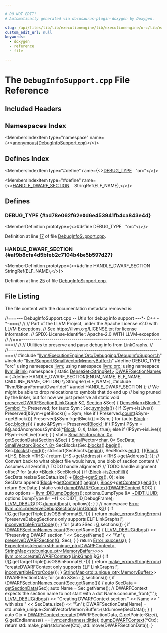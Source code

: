 ```yaml
---

# DO NOT EDIT!
# Automatically generated via docusaurus-plugin-doxygen by Doxygen.

slug: /api/files/lib/lib/executionengine/lib/executionengine/orc/lib/executionengine/orc/debugging/debuginfosupport-cpp
custom_edit_url: null
keywords:
  - doxygen
  - reference
  - file

---
```





# The `DebugInfoSupport.cpp` File Reference

<DoxygenPage pluginConfig={pluginConfig}>



## Included Headers

<IncludesList>
<IncludesListItem
  filePath="llvm/ExecutionEngine/Orc/Debugging/DebugInfoSupport.h"
  permalink="/docs/api/files/include/include/llvm/include/llvm/executionengine/include/llvm/executionengine/orc/include/llvm/executionengine/orc/debugging/debuginfosupport-h"
  isLocal="true" />
<IncludesListItem
  filePath="llvm/Support/SmallVectorMemoryBuffer.h"
  permalink="/docs/api/files/include/include/llvm/include/llvm/support/smallvectormemorybuffer-h"
  isLocal="true" />
<IncludesListItem
  filePath="llvm/BinaryFormat/Dwarf.def"
  permalink=""
  isLocal="true" />
</IncludesList>

## Namespaces Index

<MembersIndex>

<MembersIndexItem
  type="namespace"
  name={<><a href="/docs/api/namespaces/anonymous-debuginfosupport-cpp-">anonymous&#123;DebugInfoSupport.cpp&#125;</a></>}>
</MembersIndexItem>

</MembersIndex>

## Defines Index

<MembersIndex>

<MembersIndexItem
  type="#define"
  name={<><a href="#ad78e062f62e0d6e453941fb4ca843e4d">DEBUG&#95;TYPE</a>&nbsp;&nbsp;&nbsp;&quot;orc&quot;</>}>
</MembersIndexItem>

<MembersIndexItem
  type="#define"
  name={<><a href="#af9b8cfa4d5bfeb2c7104b4be5b597d27">HANDLE&#95;DWARF&#95;SECTION</a>&nbsp;&nbsp;&nbsp;  StringRef(ELF&#95;NAME),</>}>
</MembersIndexItem>

</MembersIndex>


<SectionDefinition>

## Defines

### DEBUG&#95;TYPE {#ad78e062f62e0d6e453941fb4ca843e4d}

<MemberDefinition
  prototype={<>#define DEBUG&#95;TYPE&nbsp;&nbsp;&nbsp;&quot;orc&quot;</>}>

Definition at line <a href="#l00017">17</a> of file <a href="/docs/api/files/lib/lib/executionengine/lib/executionengine/orc/lib/executionengine/orc/debugging/debuginfosupport-cpp">DebugInfoSupport.cpp</a>.
</MemberDefinition>

### HANDLE&#95;DWARF&#95;SECTION {#af9b8cfa4d5bfeb2c7104b4be5b597d27}

<MemberDefinition
  prototype={<>#define HANDLE&#95;DWARF&#95;SECTION&nbsp;&nbsp;&nbsp;  StringRef(ELF&#95;NAME),</>}>

Definition at line <a href="#l00025">25</a> of file <a href="/docs/api/files/lib/lib/executionengine/lib/executionengine/orc/lib/executionengine/orc/debugging/debuginfosupport-cpp">DebugInfoSupport.cpp</a>.
</MemberDefinition>

</SectionDefinition>

## File Listing

The file content with the documentation metadata removed is:

<ProgramListing>

<Link id="l00001" /><CodeLine lineNumber="1"><Highlight kind="comment">//===--- DebugInfoSupport.cpp -- Utils for debug info support ---&#42;- C++ -&#42;-===//</Highlight><Highlight kind="normal"></Highlight></CodeLine>
<Link id="l00002" /><CodeLine lineNumber="2"><Highlight kind="normal"></Highlight><Highlight kind="comment">//</Highlight><Highlight kind="normal"></Highlight></CodeLine>
<Link id="l00003" /><CodeLine lineNumber="3"><Highlight kind="normal"></Highlight><Highlight kind="comment">// Part of the LLVM Project, under the Apache License v2.0 with LLVM Exceptions.</Highlight><Highlight kind="normal"></Highlight></CodeLine>
<Link id="l00004" /><CodeLine lineNumber="4"><Highlight kind="normal"></Highlight><Highlight kind="comment">// See https://llvm.org/LICENSE.txt for license information.</Highlight><Highlight kind="normal"></Highlight></CodeLine>
<Link id="l00005" /><CodeLine lineNumber="5"><Highlight kind="normal"></Highlight><Highlight kind="comment">// SPDX-License-Identifier: Apache-2.0 WITH LLVM-exception</Highlight><Highlight kind="normal"></Highlight></CodeLine>
<Link id="l00006" /><CodeLine lineNumber="6"><Highlight kind="normal"></Highlight><Highlight kind="comment">//</Highlight><Highlight kind="normal"></Highlight></CodeLine>
<Link id="l00007" /><CodeLine lineNumber="7"><Highlight kind="normal"></Highlight><Highlight kind="comment">//===----------------------------------------------------------------------===//</Highlight><Highlight kind="normal"></Highlight></CodeLine>
<Link id="l00008" /><CodeLine lineNumber="8"><Highlight kind="normal"></Highlight><Highlight kind="comment">//</Highlight><Highlight kind="normal"></Highlight></CodeLine>
<Link id="l00009" /><CodeLine lineNumber="9"><Highlight kind="normal"></Highlight><Highlight kind="comment">// Utilities to preserve and parse debug info from LinkGraphs.</Highlight><Highlight kind="normal"></Highlight></CodeLine>
<Link id="l00010" /><CodeLine lineNumber="10"><Highlight kind="normal"></Highlight><Highlight kind="comment">//</Highlight><Highlight kind="normal"></Highlight></CodeLine>
<Link id="l00011" /><CodeLine lineNumber="11"><Highlight kind="normal"></Highlight><Highlight kind="comment">//===----------------------------------------------------------------------===//</Highlight><Highlight kind="normal"></Highlight></CodeLine>
<Link id="l00012" /><CodeLine lineNumber="12"><Highlight kind="normal"></Highlight></CodeLine>
<Link id="l00013" /><CodeLine lineNumber="13"><Highlight kind="normal"></Highlight><Highlight kind="preprocessor">#include &quot;<a href="/docs/api/files/include/include/llvm/include/llvm/executionengine/include/llvm/executionengine/orc/include/llvm/executionengine/orc/debugging/debuginfosupport-h">llvm/ExecutionEngine/Orc/Debugging/DebugInfoSupport.h</a>&quot;</Highlight><Highlight kind="normal"></Highlight></CodeLine>
<Link id="l00014" /><CodeLine lineNumber="14"><Highlight kind="normal"></Highlight></CodeLine>
<Link id="l00015" /><CodeLine lineNumber="15"><Highlight kind="normal"></Highlight><Highlight kind="preprocessor">#include &quot;<a href="/docs/api/files/include/include/llvm/include/llvm/support/smallvectormemorybuffer-h">llvm/Support/SmallVectorMemoryBuffer.h</a>&quot;</Highlight><Highlight kind="normal"></Highlight></CodeLine>
<Link id="l00016" /><CodeLine lineNumber="16"><Highlight kind="normal"></Highlight></CodeLine>
<Link id="l00017" /><CodeLine lineNumber="17" lineLink="#ad78e062f62e0d6e453941fb4ca843e4d"><Highlight kind="normal"></Highlight><Highlight kind="preprocessor">#define DEBUG&#95;TYPE &quot;orc&quot;</Highlight><Highlight kind="normal"></Highlight></CodeLine>
<Link id="l00018" /><CodeLine lineNumber="18"><Highlight kind="normal"></Highlight></CodeLine>
<Link id="l00019" /><CodeLine lineNumber="19"><Highlight kind="normal"></Highlight><Highlight kind="keyword">using namespace </Highlight><Highlight kind="normal"><a href="/docs/api/namespaces/llvm">llvm</a>;</Highlight></CodeLine>
<Link id="l00020" /><CodeLine lineNumber="20"><Highlight kind="normal"></Highlight><Highlight kind="keyword">using namespace </Highlight><Highlight kind="normal"><a href="/docs/api/namespaces/llvm/orc">llvm::orc</a>;</Highlight></CodeLine>
<Link id="l00021" /><CodeLine lineNumber="21"><Highlight kind="normal"></Highlight><Highlight kind="keyword">using namespace </Highlight><Highlight kind="normal"><a href="/docs/api/namespaces/llvm/jitlink">llvm::jitlink</a>;</Highlight></CodeLine>
<Link id="l00022" /><CodeLine lineNumber="22"><Highlight kind="normal"></Highlight></CodeLine>
<Link id="l00023" /><CodeLine lineNumber="23" lineLink="/docs/api/namespaces/anonymous-debuginfosupport-cpp-"><Highlight kind="normal"></Highlight><Highlight kind="keyword">namespace </Highlight><Highlight kind="normal">&#123;</Highlight></CodeLine>
<Link id="l00024" /><CodeLine lineNumber="24" lineLink="/docs/api/namespaces/anonymous-debuginfosupport-cpp-/#ac2d0a2d5c4ddf137b5467e6c6e235f17"><Highlight kind="normal"></Highlight><Highlight kind="keyword">static</Highlight><Highlight kind="normal"> <a href="/docs/api/classes/llvm/denseset">DenseSet&lt;StringRef&gt;</a> <a href="/docs/api/namespaces/anonymous-debuginfosupport-cpp-/#ac2d0a2d5c4ddf137b5467e6c6e235f17">DWARFSectionNames</a> = &#123;</Highlight></CodeLine>
<Link id="l00025" /><CodeLine lineNumber="25"><Highlight kind="normal"></Highlight><Highlight kind="preprocessor">#define HANDLE&#95;DWARF&#95;SECTION(ENUM&#95;NAME, ELF&#95;NAME, CMDLINE&#95;NAME, OPTION)        \\</Highlight></CodeLine>
<Link id="l00026" /><CodeLine lineNumber="26"><Highlight kind="preprocessor">  StringRef(ELF&#95;NAME),</Highlight><Highlight kind="normal"></Highlight></CodeLine>
<Link id="l00027" /><CodeLine lineNumber="27"><Highlight kind="normal"></Highlight><Highlight kind="preprocessor">#include &quot;llvm/BinaryFormat/Dwarf.def&quot;</Highlight><Highlight kind="normal"></Highlight></CodeLine>
<Link id="l00028" /><CodeLine lineNumber="28"><Highlight kind="normal"></Highlight><Highlight kind="preprocessor">#undef HANDLE&#95;DWARF&#95;SECTION</Highlight><Highlight kind="normal"></Highlight></CodeLine>
<Link id="l00029" /><CodeLine lineNumber="29"><Highlight kind="normal">&#125;;</Highlight></CodeLine>
<Link id="l00030" /><CodeLine lineNumber="30"><Highlight kind="normal"></Highlight></CodeLine>
<Link id="l00031" /><CodeLine lineNumber="31"><Highlight kind="normal"></Highlight><Highlight kind="comment">// We might be able to drop relocations to symbols that do end up</Highlight><Highlight kind="normal"></Highlight></CodeLine>
<Link id="l00032" /><CodeLine lineNumber="32"><Highlight kind="normal"></Highlight><Highlight kind="comment">// being pruned by the linker, but for now we just preserve all</Highlight><Highlight kind="normal"></Highlight></CodeLine>
<Link id="l00033" /><CodeLine lineNumber="33" lineLink="/docs/api/namespaces/anonymous-debuginfosupport-cpp-/#adc133c809379e8aa10637ba0a26f861c"><Highlight kind="normal"></Highlight><Highlight kind="keyword">static</Highlight><Highlight kind="normal"> </Highlight><Highlight kind="keywordtype">void</Highlight><Highlight kind="normal"> <a href="/docs/api/namespaces/anonymous-debuginfosupport-cpp-/#adc133c809379e8aa10637ba0a26f861c">preserveDWARFSection</a>(<a href="/docs/api/classes/llvm/jitlink/linkgraph">LinkGraph</a> &amp;<a href="/docs/api/files/lib/lib/support/md5-cpp/#ad96b7cf3182ce2ba85e5a7a93b12c441">G</a>, <a href="/docs/api/classes/llvm/jitlink/section">Section</a> &amp;Sec) &#123;</Highlight></CodeLine>
<Link id="l00034" /><CodeLine lineNumber="34"><Highlight kind="normal">  <a href="/docs/api/classes/llvm/densemap">DenseMap&lt;Block &#42;, Symbol &#42;&gt;</a> Preserved;</Highlight></CodeLine>
<Link id="l00035" /><CodeLine lineNumber="35"><Highlight kind="normal">  </Highlight><Highlight kind="keywordflow">for</Highlight><Highlight kind="normal"> (</Highlight><Highlight kind="keyword">auto</Highlight><Highlight kind="normal"> Sym : Sec.<a href="/docs/api/classes/llvm/jitlink/section/#a028aa065623fa3f89610548040ad0bfa">symbols</a>()) &#123;</Highlight></CodeLine>
<Link id="l00036" /><CodeLine lineNumber="36"><Highlight kind="normal">    </Highlight><Highlight kind="keywordflow">if</Highlight><Highlight kind="normal"> (Sym-&gt;isLive())</Highlight></CodeLine>
<Link id="l00037" /><CodeLine lineNumber="37"><Highlight kind="normal">      Preserved&#91;&amp;Sym-&gt;getBlock()&#93; = Sym;</Highlight></CodeLine>
<Link id="l00038" /><CodeLine lineNumber="38"><Highlight kind="normal">    </Highlight><Highlight kind="keywordflow">else</Highlight><Highlight kind="normal"> </Highlight><Highlight kind="keywordflow">if</Highlight><Highlight kind="normal"> (!Preserved.<a href="/docs/api/classes/llvm/densemapbase/#a53408c95a7bfb5443b43fb2134c3eb23">count</a>(&amp;Sym-&gt;getBlock()))</Highlight></CodeLine>
<Link id="l00039" /><CodeLine lineNumber="39"><Highlight kind="normal">      Preserved&#91;&amp;Sym-&gt;getBlock()&#93; = Sym;</Highlight></CodeLine>
<Link id="l00040" /><CodeLine lineNumber="40"><Highlight kind="normal">  &#125;</Highlight></CodeLine>
<Link id="l00041" /><CodeLine lineNumber="41"><Highlight kind="normal">  </Highlight><Highlight kind="keywordflow">for</Highlight><Highlight kind="normal"> (</Highlight><Highlight kind="keyword">auto</Highlight><Highlight kind="normal"> <a href="/docs/api/classes/llvm/jitlink/block">Block</a> : Sec.<a href="/docs/api/classes/llvm/jitlink/section/#a739ec54340b0cfa98110fc0ab250852c">blocks</a>()) &#123;</Highlight></CodeLine>
<Link id="l00042" /><CodeLine lineNumber="42"><Highlight kind="normal">    </Highlight><Highlight kind="keyword">auto</Highlight><Highlight kind="normal"> &amp;PSym = Preserved&#91;<a href="/docs/api/classes/llvm/jitlink/block">Block</a>&#93;;</Highlight></CodeLine>
<Link id="l00043" /><CodeLine lineNumber="43"><Highlight kind="normal">    </Highlight><Highlight kind="keywordflow">if</Highlight><Highlight kind="normal"> (!PSym)</Highlight></CodeLine>
<Link id="l00044" /><CodeLine lineNumber="44"><Highlight kind="normal">      PSym = &amp;<a href="/docs/api/files/lib/lib/support/md5-cpp/#ad96b7cf3182ce2ba85e5a7a93b12c441">G</a>.addAnonymousSymbol(&#42;<a href="/docs/api/classes/llvm/jitlink/block">Block</a>, 0, 0, </Highlight><Highlight kind="keyword">false</Highlight><Highlight kind="normal">, </Highlight><Highlight kind="keyword">true</Highlight><Highlight kind="normal">);</Highlight></CodeLine>
<Link id="l00045" /><CodeLine lineNumber="45"><Highlight kind="normal">    </Highlight><Highlight kind="keywordflow">else</Highlight><Highlight kind="normal"> </Highlight><Highlight kind="keywordflow">if</Highlight><Highlight kind="normal"> (!PSym-&gt;isLive())</Highlight></CodeLine>
<Link id="l00046" /><CodeLine lineNumber="46"><Highlight kind="normal">      PSym-&gt;setLive(</Highlight><Highlight kind="keyword">true</Highlight><Highlight kind="normal">);</Highlight></CodeLine>
<Link id="l00047" /><CodeLine lineNumber="47"><Highlight kind="normal">  &#125;</Highlight></CodeLine>
<Link id="l00048" /><CodeLine lineNumber="48"><Highlight kind="normal">&#125;</Highlight></CodeLine>
<Link id="l00049" /><CodeLine lineNumber="49"><Highlight kind="normal"></Highlight></CodeLine>
<Link id="l00050" /><CodeLine lineNumber="50" lineLink="/docs/api/namespaces/anonymous-debuginfosupport-cpp-/#af708da9529b70292b2712cd7ed80d14e"><Highlight kind="normal"></Highlight><Highlight kind="keyword">static</Highlight><Highlight kind="normal"> <a href="/docs/api/classes/llvm/smallvector">SmallVector&lt;char, 0&gt;</a> <a href="/docs/api/namespaces/anonymous-debuginfosupport-cpp-/#af708da9529b70292b2712cd7ed80d14e">getSectionData</a>(<a href="/docs/api/classes/llvm/jitlink/section">Section</a> &amp;Sec) &#123;</Highlight></CodeLine>
<Link id="l00051" /><CodeLine lineNumber="51"><Highlight kind="normal">  <a href="/docs/api/classes/llvm/smallvector">SmallVector&lt;char, 0&gt;</a> SecData;</Highlight></CodeLine>
<Link id="l00052" /><CodeLine lineNumber="52"><Highlight kind="normal">  <a href="/docs/api/classes/llvm/smallvector">SmallVector&lt;Block &#42;, 8&gt;</a> SecBlocks(Sec.<a href="/docs/api/classes/llvm/jitlink/section/#a739ec54340b0cfa98110fc0ab250852c">blocks</a>().<a href="/docs/api/classes/llvm/iterator-range/#af5a020bd9dd7bc8487dd53ce443fdd8f">begin</a>(), Sec.<a href="/docs/api/classes/llvm/jitlink/section/#a739ec54340b0cfa98110fc0ab250852c">blocks</a>().<a href="/docs/api/classes/llvm/iterator-range/#aa0344673da91896d39f1b35755ee5d4e">end</a>());</Highlight></CodeLine>
<Link id="l00053" /><CodeLine lineNumber="53"><Highlight kind="normal">  std::sort(SecBlocks.<a href="/docs/api/classes/llvm/smallvectortemplatecommon/#a8a045d250952c0867382a9840ee18fdf">begin</a>(), SecBlocks.<a href="/docs/api/classes/llvm/smallvectortemplatecommon/#a075e34e98605d0e7c289763a104869ac">end</a>(), &#91;&#93;(<a href="/docs/api/classes/llvm/jitlink/block">Block</a> &#42;LHS, <a href="/docs/api/classes/llvm/jitlink/block">Block</a> &#42;RHS) &#123;</Highlight></CodeLine>
<Link id="l00054" /><CodeLine lineNumber="54"><Highlight kind="normal">    return LHS-&gt;getAddress() &lt; RHS-&gt;getAddress();</Highlight></CodeLine>
<Link id="l00055" /><CodeLine lineNumber="55"><Highlight kind="normal">  &#125;);</Highlight></CodeLine>
<Link id="l00056" /><CodeLine lineNumber="56"><Highlight kind="normal">  </Highlight><Highlight kind="comment">// Convert back to what object file would have, one blob of section content</Highlight><Highlight kind="normal"></Highlight></CodeLine>
<Link id="l00057" /><CodeLine lineNumber="57"><Highlight kind="normal">  </Highlight><Highlight kind="comment">// Assumes all zerofill</Highlight><Highlight kind="normal"></Highlight></CodeLine>
<Link id="l00058" /><CodeLine lineNumber="58"><Highlight kind="normal">  </Highlight><Highlight kind="comment">// TODO handle alignment?</Highlight><Highlight kind="normal"></Highlight></CodeLine>
<Link id="l00059" /><CodeLine lineNumber="59"><Highlight kind="normal">  </Highlight><Highlight kind="comment">// TODO handle alignment offset?</Highlight><Highlight kind="normal"></Highlight></CodeLine>
<Link id="l00060" /><CodeLine lineNumber="60"><Highlight kind="normal">  </Highlight><Highlight kind="keywordflow">for</Highlight><Highlight kind="normal"> (</Highlight><Highlight kind="keyword">auto</Highlight><Highlight kind="normal"> &#42;<a href="/docs/api/classes/llvm/jitlink/block">Block</a> : SecBlocks) &#123;</Highlight></CodeLine>
<Link id="l00061" /><CodeLine lineNumber="61"><Highlight kind="normal">    </Highlight><Highlight kind="keywordflow">if</Highlight><Highlight kind="normal"> (<a href="/docs/api/classes/llvm/jitlink/block">Block</a>-&gt;<a href="/docs/api/classes/llvm/jitlink/block/#a6c9f7974883a2018cfa20b1b17c9ec98">isZeroFill</a>())</Highlight></CodeLine>
<Link id="l00062" /><CodeLine lineNumber="62"><Highlight kind="normal">      SecData.resize(SecData.size() + <a href="/docs/api/classes/llvm/jitlink/block">Block</a>-&gt;<a href="/docs/api/classes/llvm/jitlink/block/#aa637382b37ac3809d3998c2ed8fb3118">getSize</a>(), 0);</Highlight></CodeLine>
<Link id="l00063" /><CodeLine lineNumber="63"><Highlight kind="normal">    </Highlight><Highlight kind="keywordflow">else</Highlight><Highlight kind="normal"></Highlight></CodeLine>
<Link id="l00064" /><CodeLine lineNumber="64"><Highlight kind="normal">      SecData.append(<a href="/docs/api/classes/llvm/jitlink/block">Block</a>-&gt;<a href="/docs/api/classes/llvm/jitlink/block/#a4e670b08f3b3affac8a6916a2fc04b23">getContent</a>().<a href="/docs/api/classes/llvm/arrayref/#aab36927882fbfdcbb860d87fd9c30da8">begin</a>(), <a href="/docs/api/classes/llvm/jitlink/block">Block</a>-&gt;<a href="/docs/api/classes/llvm/jitlink/block/#a4e670b08f3b3affac8a6916a2fc04b23">getContent</a>().<a href="/docs/api/classes/llvm/arrayref/#a7ca5197533a9c1fb8a2bd30587fcec6b">end</a>());</Highlight></CodeLine>
<Link id="l00065" /><CodeLine lineNumber="65"><Highlight kind="normal">  &#125;</Highlight></CodeLine>
<Link id="l00066" /><CodeLine lineNumber="66"><Highlight kind="normal">  </Highlight><Highlight kind="keywordflow">return</Highlight><Highlight kind="normal"> SecData;</Highlight></CodeLine>
<Link id="l00067" /><CodeLine lineNumber="67"><Highlight kind="normal">&#125;</Highlight></CodeLine>
<Link id="l00068" /><CodeLine lineNumber="68"><Highlight kind="normal"></Highlight></CodeLine>
<Link id="l00069" /><CodeLine lineNumber="69" lineLink="/docs/api/namespaces/anonymous-debuginfosupport-cpp-/#a6d57a0bd16d4bddf7ab304a3b529bd0b"><Highlight kind="normal"></Highlight><Highlight kind="keyword">static</Highlight><Highlight kind="normal"> </Highlight><Highlight kind="keywordtype">void</Highlight><Highlight kind="normal"> <a href="/docs/api/namespaces/anonymous-debuginfosupport-cpp-/#a6d57a0bd16d4bddf7ab304a3b529bd0b">dumpDWARFContext</a>(<a href="/docs/api/classes/llvm/dwarfcontext">DWARFContext</a> &amp;DC) &#123;</Highlight></CodeLine>
<Link id="l00070" /><CodeLine lineNumber="70"><Highlight kind="normal">  </Highlight><Highlight kind="keyword">auto</Highlight><Highlight kind="normal"> options = <a href="/docs/api/structs/llvm/didumpoptions">llvm::DIDumpOptions</a>();</Highlight></CodeLine>
<Link id="l00071" /><CodeLine lineNumber="71"><Highlight kind="normal">  options.DumpType &amp;= <a href="/docs/api/namespaces/llvm/#ad61266803a6a149f93740d19b87c0874af71984bf65c8aeb6f66e9cd926401c64">~DIDT&#95;UUID</a>;</Highlight></CodeLine>
<Link id="l00072" /><CodeLine lineNumber="72"><Highlight kind="normal">  options.DumpType &amp;= ~(1 &lt;&lt; DIDT&#95;ID&#95;DebugFrame);</Highlight></CodeLine>
<Link id="l00073" /><CodeLine lineNumber="73"><Highlight kind="normal">  <a href="/docs/api/files/include/include/llvm/include/llvm/support/debug-h/#a196897517069dda1bdb549e24468f7d7">LLVM&#95;DEBUG</a>(DC.<a href="/docs/api/classes/llvm/dwarfcontext/#a872194924baf250829ba1b42a0b14105">dump</a>(<a href="/docs/api/namespaces/llvm/#a7c46c742c31be54870e2038048e6b391">dbgs</a>(), options));</Highlight></CodeLine>
<Link id="l00074" /><CodeLine lineNumber="74"><Highlight kind="normal">&#125;</Highlight></CodeLine>
<Link id="l00075" /><CodeLine lineNumber="75"><Highlight kind="normal"></Highlight></CodeLine>
<Link id="l00076" /><CodeLine lineNumber="76"><Highlight kind="normal">&#125; </Highlight><Highlight kind="comment">// namespace</Highlight><Highlight kind="normal"></Highlight></CodeLine>
<Link id="l00077" /><CodeLine lineNumber="77"><Highlight kind="normal"></Highlight></CodeLine>
<Link id="l00078" /><CodeLine lineNumber="78" lineLink="/docs/api/namespaces/llvm/orc/#a25efabd51a9526153bfc75c408671231"><Highlight kind="normal"><a href="/docs/api/classes/llvm/error">Error</a> <a href="/docs/api/namespaces/llvm/orc/#a25efabd51a9526153bfc75c408671231">llvm::orc::preserveDebugSections</a>(<a href="/docs/api/classes/llvm/jitlink/linkgraph">LinkGraph</a> &amp;<a href="/docs/api/files/lib/lib/support/md5-cpp/#ad96b7cf3182ce2ba85e5a7a93b12c441">G</a>) &#123;</Highlight></CodeLine>
<Link id="l00079" /><CodeLine lineNumber="79"><Highlight kind="normal">  </Highlight><Highlight kind="keywordflow">if</Highlight><Highlight kind="normal"> (!<a href="/docs/api/files/lib/lib/support/md5-cpp/#ad96b7cf3182ce2ba85e5a7a93b12c441">G</a>.getTargetTriple().isOSBinFormatELF()) &#123;</Highlight></CodeLine>
<Link id="l00080" /><CodeLine lineNumber="80"><Highlight kind="normal">    </Highlight><Highlight kind="keywordflow">return</Highlight><Highlight kind="normal"> <a href="/docs/api/namespaces/llvm/#a9999bd897fc8a1648bd69b36fee2d357">make&#95;error&lt;StringError&gt;</a>(</Highlight></CodeLine>
<Link id="l00081" /><CodeLine lineNumber="81"><Highlight kind="normal">        </Highlight><Highlight kind="stringliteral">&quot;preserveDebugSections only supports ELF LinkGraphs!&quot;</Highlight><Highlight kind="normal">,</Highlight></CodeLine>
<Link id="l00082" /><CodeLine lineNumber="82"><Highlight kind="normal">        <a href="/docs/api/namespaces/llvm/#a2b43c21951d0948b34bcf7019949032d">inconvertibleErrorCode</a>());</Highlight></CodeLine>
<Link id="l00083" /><CodeLine lineNumber="83"><Highlight kind="normal">  &#125;</Highlight></CodeLine>
<Link id="l00084" /><CodeLine lineNumber="84"><Highlight kind="normal">  </Highlight><Highlight kind="keywordflow">for</Highlight><Highlight kind="normal"> (</Highlight><Highlight kind="keyword">auto</Highlight><Highlight kind="normal"> &amp;Sec : <a href="/docs/api/files/lib/lib/support/md5-cpp/#ad96b7cf3182ce2ba85e5a7a93b12c441">G</a>.sections()) &#123;</Highlight></CodeLine>
<Link id="l00085" /><CodeLine lineNumber="85"><Highlight kind="normal">    </Highlight><Highlight kind="keywordflow">if</Highlight><Highlight kind="normal"> (<a href="/docs/api/namespaces/anonymous-debuginfosupport-cpp-/#ac2d0a2d5c4ddf137b5467e6c6e235f17">DWARFSectionNames</a>.<a href="/docs/api/classes/llvm/detail/densesetimpl/#afe504aa31a6a354cec13f5b32d0b1d9d">count</a>(Sec.getName())) &#123;</Highlight></CodeLine>
<Link id="l00086" /><CodeLine lineNumber="86"><Highlight kind="normal">      <a href="/docs/api/files/include/include/llvm/include/llvm/support/debug-h/#a196897517069dda1bdb549e24468f7d7">LLVM&#95;DEBUG</a>(<a href="/docs/api/namespaces/llvm/#a7c46c742c31be54870e2038048e6b391">dbgs</a>() &lt;&lt; </Highlight><Highlight kind="stringliteral">&quot;Preserving DWARF section &quot;</Highlight><Highlight kind="normal"> &lt;&lt; Sec.getName()</Highlight></CodeLine>
<Link id="l00087" /><CodeLine lineNumber="87"><Highlight kind="normal">                        &lt;&lt; </Highlight><Highlight kind="stringliteral">&quot;\\n&quot;</Highlight><Highlight kind="normal">);</Highlight></CodeLine>
<Link id="l00088" /><CodeLine lineNumber="88"><Highlight kind="normal">      <a href="/docs/api/namespaces/anonymous-debuginfosupport-cpp-/#adc133c809379e8aa10637ba0a26f861c">preserveDWARFSection</a>(<a href="/docs/api/files/lib/lib/support/md5-cpp/#ad96b7cf3182ce2ba85e5a7a93b12c441">G</a>, Sec);</Highlight></CodeLine>
<Link id="l00089" /><CodeLine lineNumber="89"><Highlight kind="normal">    &#125;</Highlight></CodeLine>
<Link id="l00090" /><CodeLine lineNumber="90"><Highlight kind="normal">  &#125;</Highlight></CodeLine>
<Link id="l00091" /><CodeLine lineNumber="91"><Highlight kind="normal">  </Highlight><Highlight kind="keywordflow">return</Highlight><Highlight kind="normal"> <a href="/docs/api/classes/llvm/error/#a4dfd0813c3d0e0a30439b5a3e9196b59">Error::success</a>();</Highlight></CodeLine>
<Link id="l00092" /><CodeLine lineNumber="92"><Highlight kind="normal">&#125;</Highlight></CodeLine>
<Link id="l00093" /><CodeLine lineNumber="93"><Highlight kind="normal"></Highlight></CodeLine>
<Link id="l00094" /><CodeLine lineNumber="94"><Highlight kind="normal"><a href="/docs/api/classes/llvm/expected">Expected&lt;std::pair&lt;std::unique&#95;ptr&lt;DWARFContext&gt;</a>,</Highlight></CodeLine>
<Link id="l00095" /><CodeLine lineNumber="95"><Highlight kind="normal">                   <a href="/docs/api/classes/llvm/stringmap">StringMap&lt;std::unique&#95;ptr&lt;MemoryBuffer&gt;</a>&gt;&gt;&gt;</Highlight></CodeLine>
<Link id="l00096" /><CodeLine lineNumber="96" lineLink="/docs/api/namespaces/llvm/orc/#a9ecb3cb1036963ce01100bfddac5791f"><Highlight kind="normal"><a href="/docs/api/namespaces/llvm/orc/#a9ecb3cb1036963ce01100bfddac5791f">llvm::orc::createDWARFContext</a>(<a href="/docs/api/classes/llvm/jitlink/linkgraph">LinkGraph</a> &amp;<a href="/docs/api/files/lib/lib/support/md5-cpp/#ad96b7cf3182ce2ba85e5a7a93b12c441">G</a>) &#123;</Highlight></CodeLine>
<Link id="l00097" /><CodeLine lineNumber="97"><Highlight kind="normal">  </Highlight><Highlight kind="keywordflow">if</Highlight><Highlight kind="normal"> (!<a href="/docs/api/files/lib/lib/support/md5-cpp/#ad96b7cf3182ce2ba85e5a7a93b12c441">G</a>.getTargetTriple().isOSBinFormatELF()) &#123;</Highlight></CodeLine>
<Link id="l00098" /><CodeLine lineNumber="98"><Highlight kind="normal">    </Highlight><Highlight kind="keywordflow">return</Highlight><Highlight kind="normal"> <a href="/docs/api/namespaces/llvm/#a9999bd897fc8a1648bd69b36fee2d357">make&#95;error&lt;StringError&gt;</a>(</Highlight></CodeLine>
<Link id="l00099" /><CodeLine lineNumber="99"><Highlight kind="normal">        </Highlight><Highlight kind="stringliteral">&quot;createDWARFContext only supports ELF LinkGraphs!&quot;</Highlight><Highlight kind="normal">,</Highlight></CodeLine>
<Link id="l00100" /><CodeLine lineNumber="100"><Highlight kind="normal">        <a href="/docs/api/namespaces/llvm/#a2b43c21951d0948b34bcf7019949032d">inconvertibleErrorCode</a>());</Highlight></CodeLine>
<Link id="l00101" /><CodeLine lineNumber="101"><Highlight kind="normal">  &#125;</Highlight></CodeLine>
<Link id="l00102" /><CodeLine lineNumber="102"><Highlight kind="normal">  <a href="/docs/api/classes/llvm/stringmap">StringMap&lt;std::unique&#95;ptr&lt;MemoryBuffer&gt;</a>&gt; DWARFSectionData;</Highlight></CodeLine>
<Link id="l00103" /><CodeLine lineNumber="103"><Highlight kind="normal">  </Highlight><Highlight kind="keywordflow">for</Highlight><Highlight kind="normal"> (</Highlight><Highlight kind="keyword">auto</Highlight><Highlight kind="normal"> &amp;Sec : <a href="/docs/api/files/lib/lib/support/md5-cpp/#ad96b7cf3182ce2ba85e5a7a93b12c441">G</a>.sections()) &#123;</Highlight></CodeLine>
<Link id="l00104" /><CodeLine lineNumber="104"><Highlight kind="normal">    </Highlight><Highlight kind="keywordflow">if</Highlight><Highlight kind="normal"> (<a href="/docs/api/namespaces/anonymous-debuginfosupport-cpp-/#ac2d0a2d5c4ddf137b5467e6c6e235f17">DWARFSectionNames</a>.<a href="/docs/api/classes/llvm/detail/densesetimpl/#afe504aa31a6a354cec13f5b32d0b1d9d">count</a>(Sec.getName())) &#123;</Highlight></CodeLine>
<Link id="l00105" /><CodeLine lineNumber="105"><Highlight kind="normal">      </Highlight><Highlight kind="keyword">auto</Highlight><Highlight kind="normal"> SecData = <a href="/docs/api/namespaces/anonymous-debuginfosupport-cpp-/#af708da9529b70292b2712cd7ed80d14e">getSectionData</a>(Sec);</Highlight></CodeLine>
<Link id="l00106" /><CodeLine lineNumber="106"><Highlight kind="normal">      </Highlight><Highlight kind="keyword">auto</Highlight><Highlight kind="normal"> Name = Sec.getName();</Highlight></CodeLine>
<Link id="l00107" /><CodeLine lineNumber="107"><Highlight kind="normal">      </Highlight><Highlight kind="comment">// DWARFContext expects the section name to not start with a dot</Highlight><Highlight kind="normal"></Highlight></CodeLine>
<Link id="l00108" /><CodeLine lineNumber="108"><Highlight kind="normal">      Name.consume&#95;front(</Highlight><Highlight kind="stringliteral">&quot;.&quot;</Highlight><Highlight kind="normal">);</Highlight></CodeLine>
<Link id="l00109" /><CodeLine lineNumber="109"><Highlight kind="normal">      <a href="/docs/api/files/include/include/llvm/include/llvm/support/debug-h/#a196897517069dda1bdb549e24468f7d7">LLVM&#95;DEBUG</a>(<a href="/docs/api/namespaces/llvm/#a7c46c742c31be54870e2038048e6b391">dbgs</a>() &lt;&lt; </Highlight><Highlight kind="stringliteral">&quot;Creating DWARFContext section &quot;</Highlight><Highlight kind="normal"> &lt;&lt; Name</Highlight></CodeLine>
<Link id="l00110" /><CodeLine lineNumber="110"><Highlight kind="normal">                        &lt;&lt; </Highlight><Highlight kind="stringliteral">&quot; with size &quot;</Highlight><Highlight kind="normal"> &lt;&lt; SecData.size() &lt;&lt; </Highlight><Highlight kind="stringliteral">&quot;\\n&quot;</Highlight><Highlight kind="normal">);</Highlight></CodeLine>
<Link id="l00111" /><CodeLine lineNumber="111"><Highlight kind="normal">      DWARFSectionData&#91;Name&#93; =</Highlight></CodeLine>
<Link id="l00112" /><CodeLine lineNumber="112"><Highlight kind="normal">          std::make&#95;unique&lt;SmallVectorMemoryBuffer&gt;(std::move(SecData));</Highlight></CodeLine>
<Link id="l00113" /><CodeLine lineNumber="113"><Highlight kind="normal">    &#125;</Highlight></CodeLine>
<Link id="l00114" /><CodeLine lineNumber="114"><Highlight kind="normal">  &#125;</Highlight></CodeLine>
<Link id="l00115" /><CodeLine lineNumber="115"><Highlight kind="normal">  </Highlight><Highlight kind="keyword">auto</Highlight><Highlight kind="normal"> Ctx =</Highlight></CodeLine>
<Link id="l00116" /><CodeLine lineNumber="116"><Highlight kind="normal">      <a href="/docs/api/classes/llvm/dwarfcontext/#ad6f9fa82bb8b6a5dae98b9d9d346d913">DWARFContext::create</a>(DWARFSectionData, <a href="/docs/api/files/lib/lib/support/md5-cpp/#ad96b7cf3182ce2ba85e5a7a93b12c441">G</a>.getPointerSize(),</Highlight></CodeLine>
<Link id="l00117" /><CodeLine lineNumber="117"><Highlight kind="normal">                           <a href="/docs/api/files/lib/lib/support/md5-cpp/#ad96b7cf3182ce2ba85e5a7a93b12c441">G</a>.getEndianness() == <a href="/docs/api/namespaces/llvm/#ae1e26e57357947b25e392fd18ab000dbaaae6635e044ac56046b2893a529b5114">llvm::endianness::little</a>);</Highlight></CodeLine>
<Link id="l00118" /><CodeLine lineNumber="118"><Highlight kind="normal">  <a href="/docs/api/namespaces/anonymous-debuginfosupport-cpp-/#a6d57a0bd16d4bddf7ab304a3b529bd0b">dumpDWARFContext</a>(&#42;Ctx);</Highlight></CodeLine>
<Link id="l00119" /><CodeLine lineNumber="119"><Highlight kind="normal">  </Highlight><Highlight kind="keywordflow">return</Highlight><Highlight kind="normal"> std::make&#95;pair(std::move(Ctx), std::move(DWARFSectionData));</Highlight></CodeLine>
<Link id="l00120" /><CodeLine lineNumber="120"><Highlight kind="normal">&#125;</Highlight></CodeLine>

</ProgramListing>


</DoxygenPage>
